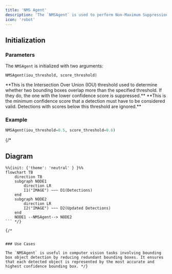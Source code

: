 ```yaml
---
title: 'NMS Agent'
description: 'The `NMSAgent` is used to perform Non-Maximum Suppression (NMS) on a set of detections, specifically for bounding boxes.'
icon: 'robot'
---
```


## Initialization

### Parameters

The `NMSAgent` is initialized with two arguments: 

```
NMSAgent(iou_threshold, score_threshold)
```

<ResponseField name="iou_threshold" type="Float" required>
**This is the Intersection Over Union (IOU) threshold used to determine whether two bounding boxes overlap more than the specified threshold. If they do, the one with the lower confidence score is suppressed.**
</ResponseField>

<ResponseField name="score_threshold" type="Float" required>
**This is the minimum confidence score that a detection must have to be considered valid. Detections with scores below this threshold are ignored.**
</ResponseField>



### Example

```python example.py
NMSAgent(iou_threshold=0.5, score_threshold=0.6)

```
{/* 
## Diagram

```mermaid
%%{init: {'theme': 'neutral' } }%%
flowchart TB
    direction TB
    subgraph NODE1
        direction LR
        I1("IMAGE") ~~~ D1(Detections)
    end
    subgraph NODE2
        direction LR
        I2("IMAGE") ~~~ D2(Updated Detections)
    end
    NODE1 --NMSAgent--> NODE2
``` */}

{/* 


### Use Cases

The `NMSAgent` is useful in computer vision tasks involving bounding box object detection by reducing redundant bounding boxes. It ensures that each detected object is represented by the most accurate and highest confidence bounding box. */}